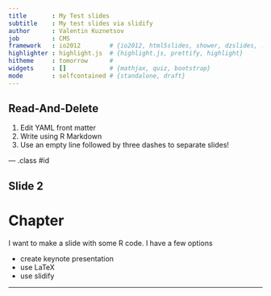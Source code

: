 ```yaml
---
title       : My Test slides
subtitle    : My test slides via slidify
author      : Valentin Kuznetsov
job         : CMS
framework   : io2012        # {io2012, html5slides, shower, dzslides, ...}
highlighter : highlight.js  # {highlight.js, prettify, highlight}
hitheme     : tomorrow      # 
widgets     : []            # {mathjax, quiz, bootstrap}
mode        : selfcontained # {standalone, draft}
---
```


## Read-And-Delete

1. Edit YAML front matter
2. Write using R Markdown
3. Use an empty line followed by three dashes to separate slides!

--- .class #id 

## Slide 2

Chapter
=======

I want to make a slide with some R code. I have a few options

- create keynote presentation
- use LaTeX
- use slidify

---


